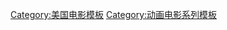 {{Navbox 
|name = Shrek
|title= [[史瑞克系列電影|史瑞克]]
|state = {{{state|autocollapse}}}
|listclass = hlist
|above = {{link-en|威廉·史泰格|William Steig}}的《[[史力加！|史瑞克！]]》

|group1= 電影
|list1= {{navbox|subgroup
| group1   = 主要電影
| list1    =
* 《[[史瑞克]]》（2001）
* 《[[史瑞克2]]》（2004）
* 《[[史瑞克三世|-{zh-tw:史瑞克三世;zh-hk:史力加3;zh-cn:怪物史莱克3;}-]]》（2007）
* 《[[史瑞克快樂4神仙|-{zh-tw:史瑞克快樂4神仙;zh-hk:史力加萬歲萬萬歲;zh-cn:怪物史莱克4;}-]]》（2010）

|group2= 外傳電影
|list2=
* 《[[穿靴子的猫 (电影)|-{zh-cn:穿靴子的猫;zh-tw:鞋貓劍客;zh-hk:無敵貓劍俠;}-]]》（2011）
* 《[[鞋貓劍客2]]》（2022）
}}

|group2= 短片
|list2= 
* 《{{link-en|史瑞克過聖誕|Shrek the Halls}}》
* 《{{link-en|史瑞克的萬聖游戲|Scared Shrekless}}》
* 《{{link-en|鞋貓劍客與萌貓三劍客|Puss in Boots: The Three Diablos}}》

|group3= 電視
|list3= 
* 《{{link-en|鞋貓劍客歷險記|The Adventures of Puss in Boots}}》

|group4= {{link-en|史瑞克角色列表|List of Shrek characters|角色}}
|list4= 
* {{link-en|史瑞克 (角色)|Shrek (character)|史瑞克}}
* {{link-en|驢子 (史瑞克)|Donkey (Shrek)|驢子}}
* {{link-en|費歐娜公主|Princess Fiona}}
* {{link-en|鞋貓劍客 (史瑞克)|Puss in Boots (Shrek)|鞋貓劍客}}

|group5= 游戏
|list5= 
* [[Shrek (video game)|Shrek]]
* [[Shrek: Treasure Hunt|Treasure Hunt]]
* [[Shrek: Hassle at the Castle|Hassle at the Castle]]
* [[Shrek Super Party]]
* [[Shrek 2 (video game)|Shrek 2]]
* [[Shrek SuperSlam]]
* [[Shrek Smash n' Crash Racing]]
* [[Shrek the Third (video game)|Shrek the Third]]
* [[Shrek Forever After (video game)|Shrek Forever After]]
* [[DreamWorks Super Star Kartz]]
* [[Puss in Boots (video game)|Puss in Boots]]

|group6= 其他
|list6=
* {{link-en|史瑞克4-D|Shrek 4-D}}
* {{link-en|史瑞克音樂劇|Shrek The Musical}} 
}}
<noinclude>
{{collapsible option}}
[[Category:美国电影模板]]
[[Category:动画电影系列模板]]
</noinclude>